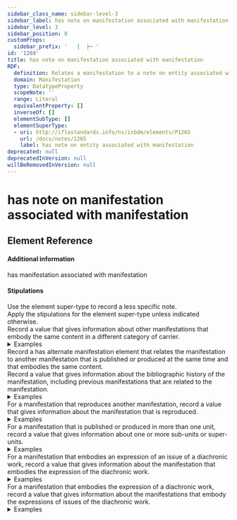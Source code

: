 ```yaml
---
sidebar_class_name: sidebar-level-3
sidebar_label: has note on manifestation associated with manifestation
sidebar_level: 3
sidebar_position: 8
customProps:
  sidebar_prefix: '   │  ├─ '
id: '1269'
title: has note on manifestation associated with manifestation
RDF:
  definition: Relates a manifestation to a note on entity associated with manifestation that provides information about a manifestation that is related to the manifestation.
  domain: Manifestation
  type: DatatypeProperty
  scopeNote: ''
  range: Literal
  equivalentProperty: []
  inverseOf: []
  elementSubType: []
  elementSuperType:
  - uri: http://iflastandards.info/ns/isbdm/elements/P1265
    url: /docs/notes/1265
    label: has note on entity associated with manifestation
deprecated: null
deprecatedInVersion: null
willBeRemovedInVersion: null
---
```

# has note on manifestation associated with manifestation

## Element Reference
<ElementReference frontMatter={frontMatter} />

#### Additional information

<SeeAlso><InLink href="/docs/relationships/1003">has manifestation associated with manifestation</InLink></SeeAlso>

#### Stipulations

<div className="stip">
  Use the element super-type to record a less specific note.
</div>

<div className="stip">
  Apply the stipulations for the element super-type unless indicated otherwise.
</div>

<div className="stip">
  Record a value that gives information about other manifestations that embody the same content in a different category of carrier.
  
  <details>
  <summary>Examples</summary>
  
  | Property | Value |
  |:---------|:------|
  | has note on manifestation associated with manifestation | "Also published online and on microfilm." |
  
  <hr />
  
  | Property | Value |
  |:---------|:------|
  | has note on manifestation associated with manifestation | "Also issued as glass slides." |
  </details>
</div>

<div className="stip">
  Record a <InLink href="/docs/relationships/1018">has alternate manifestation</InLink> element that relates the manifestation to another manifestation that is published or produced at the same time and that embodies the same content.
</div>

<div className="stip">
  Record a value that gives information about the bibliographic history of the manifestation, including previous manifestations that are related to the manifestation.
  
  <details>
  <summary>Examples</summary>
  
  | Property | Value |
  |:---------|:------|
  | has note on manifestation associated with manifestation | "Originally published: London : J. Tonson, 1747." |
  
  <hr />
  
  | Property | Value |
  |:---------|:------|
  | has note on manifestation associated with manifestation | "Previously published as: The players of Null-A. London : Dodson, 1970; originally published as: The pawns of Null-A. New York : Street and Smith, 1948." |
  </details>
</div>

<div className="stip">
  For a manifestation that reproduces another manifestation, record a value that gives information about the manifestation that is reproduced.
  
  <details>
  <summary>Examples</summary>
  
  | Property | Value |
  |:---------|:------|
  | has note on manifestation associated with manifestation | "Facsimile reproduction. Originally published: London : R. Walton, 1654." |
  
  <hr />
  
  | Property | Value |
  |:---------|:------|
  | has note on manifestation associated with manifestation | "Reproduction of a drawing created in 1522." |
  </details>
</div>

<div className="stip">
  For a manifestation that is published or produced in more than one unit, record a value that gives information about one or more sub-units or super-units.
  
  <details>
  <summary>Examples</summary>
  
  | Property | Value |
  |:---------|:------|
  | has note on manifestation associated with manifestation | "On two discs with an accompanying booklet." |
  
  <hr />
  
  | Property | Value |
  |:---------|:------|
  | has note on manifestation associated with manifestation | "Part of a set of two discs with an accompanying booklet." |
  </details>
</div>

<div className="stip">
  For a manifestation that embodies an expression of an issue of a diachronic work, record a value that gives information about the manifestation that embodies the expression of the diachronic work.
  
  <details>
  <summary>Examples</summary>
  
  | Property | Value |
  |:---------|:------|
  | has note on manifestation associated with manifestation | "Issue of New scientist. The collection (print)." |
  
  <hr />
  
  | Property | Value |
  |:---------|:------|
  | has note on manifestation associated with manifestation | "First update for the 1973 volume." |
  </details>
</div>

<div className="stip">
  For a manifestation that embodies the expression of a diachronic work, record a value that gives information about the manifestations that embody the expressions of issues of the diachronic work.
  
  <details>
  <summary>Examples</summary>
  
  | Property | Value |
  |:---------|:------|
  | has note on manifestation associated with manifestation | "Volume 3, issue 3 has title The quantum world." |
  </details>
</div>
